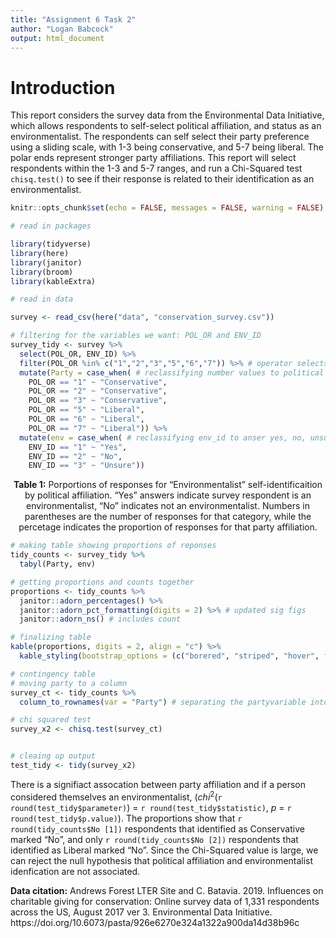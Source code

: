 ```yaml
---
title: "Assignment 6 Task 2"
author: "Logan Babcock"
output: html_document
---
```


# Introduction

This report considers the survey data from the Environmental Data Initiative, which allows respondents to self-select political affiliation, and status as an environmentalist. The respondents can self select their party preference using a sliding scale, with 1-3 being conservative, and 5-7 being liberal. The polar ends represent stronger party affiliations. This report will select respondents within the 1-3 and 5-7 ranges, and run a Chi-Squared test `chisq.test()` to see if their response is related to their identification as an environmentalist. 


```r
knitr::opts_chunk$set(echo = FALSE, messages = FALSE, warning = FALSE)

# read in packages 

library(tidyverse)
library(here)
library(janitor)
library(broom)
library(kableExtra)

# read in data 

survey <- read_csv(here("data", "conservation_survey.csv"))

```


```r
# filtering for the variables we want: POL_OR and ENV_ID
survey_tidy <- survey %>% 
  select(POL_OR, ENV_ID) %>% 
  filter(POL_OR %in% c("1","2","3","5","6","7")) %>% # operator selects specific vlues from range)
  mutate(Party = case_when( # reclassifying number values to political party 
    POL_OR == "1" ~ "Conservative",
    POL_OR == "2" ~ "Conservative",
    POL_OR == "3" ~ "Conservative",
    POL_OR == "5" ~ "Liberal",
    POL_OR == "6" ~ "Liberal",
    POL_OR == "7" ~ "Liberal")) %>% 
  mutate(env = case_when( # reclassifying env_id to anser yes, no, unsure
    ENV_ID == "1" ~ "Yes",
    ENV_ID == "2" ~ "No",
    ENV_ID == "3" ~ "Unsure"))


```
<center>**Table 1:** Porportions of responses for "Environmentalist" self-identificaition by political affiliation. "Yes" answers indicate survey respondent is an environmentalist, "No" indicates not an environmentalist. Numbers in parentheses are the number of responses for that category, while the percetage indicates the proportion of responses for that party affiliation.   </center>
```r
# making table showing proportions of reponses
tidy_counts <- survey_tidy %>% 
  tabyl(Party, env)

# getting proportions and counts together
proportions <- tidy_counts %>% 
  janitor::adorn_percentages() %>% 
  janitor::adorn_pct_formatting(digits = 2) %>% # updated sig figs
  janitor::adorn_ns() # includes count

# finalizing table 
kable(proportions, digits = 2, align = "c") %>% 
  kable_styling(bootstrap_options = (c("borered", "striped", "hover", full_width = F)))
```


```r
# contingency table
# moving party to a column
survey_ct <- tidy_counts %>%
  column_to_rownames(var = "Party") # separating the partyvariable into rows, not cell values

# chi squared test
survey_x2 <- chisq.test(survey_ct)


# cleaing up output
test_tidy <- tidy(survey_x2)
```
There is a signifiact assocation between party affiliation and if a person considered themselves an environmentalist, ($chi$^2^(`r round(test_tidy$parameter)`) = `r round(test_tidy$statistic)`, *p* = `r round(test_tidy$p.value)`). The proportions show that `r round(tidy_counts$No [1])` respondents that identified as Conservative marked "No", and only `r round(tidy_counts$No [2])` respondents that identified as Liberal marked "No". Since the Chi-Squared value is large, we can reject the null hypothesis that political affiliation and environmentalist idenfication are not associated. 

**Data citation:** Andrews Forest LTER Site and C. Batavia. 2019. Influences on charitable giving for conservation: Online survey data of 1,331 respondents across the US, August 2017 ver 3. Environmental Data Initiative. https://doi.org/10.6073/pasta/926e6270e324a1322a900da14d38b96c
